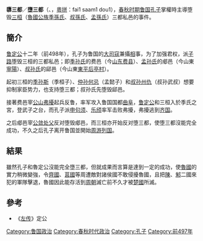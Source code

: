 {{Unreferenced|time=2017-01-31T11:59:39+00:00}}
'''隳三都'''／'''墮三都'''（{{pinyin|'''hui1 san1 du1'''}}、{{zhuyin|'''ㄏㄨㄟ ㄙㄢ ㄉㄨ'''}}，[[粵拼|粵拼]]：fai1 saam1 dou1），[[春秋时期|春秋时期]][[鲁国|鲁国]][[孔子|孔子]]掌權時主導堕毁[[三桓|三桓]]（[[魯國|魯國]][[公族|公族]][[季孫氏|季孫氏]]、[[叔孫氏|叔孫氏]]、[[孟孫氏|孟孫氏]]）三都私邑的事件。

==簡介==
[[鲁定公|鲁定公]]十二年（前498年），孔子为鲁国的[[大司寇|大司寇]]兼攝[[宰相|相]]事，为了加强君权，派[[子路|子路]]堕毁三桓的三都私邑；即[[季孙氏|季孙氏]]的费邑（今[[山东|山东]][[费县|费县]]）、[[孟孙氏|孟孙氏]]的郕邑（今山東[[寧陽|寧陽]]）、[[叔孙氏|叔孙氏]]的郈邑（今山東[[東平|東平]][[后亭村|后亭村]]）。

起初三桓的[[季孙斯|季孙斯]]（季桓子）、[[仲孙何忌|仲孙何忌]]（孟懿子）和[[叔孙州仇|叔孙州仇]]（叔孙武叔）想要抑制家臣势力，也支持堕三都；叔孙氏先堕毁郈邑。

接著费邑宰[[公山弗擾|公山弗擾]]起兵反鲁，率军攻入鲁国国都[[曲阜|曲阜]]，[[鲁定公|鲁定公]]和三桓入於季氏之宮，登武子之台，而孔子派[[申句须|申句须]]、[[乐颀|乐颀]]率军击败弗擾，弗擾逃到[[齐国|齐国]]。

之后郕邑宰[[公敛处父|公敛处父]]反对堕毁郕邑，而三桓亦开始反对堕三都，使堕三都沒能完全成功，不久之后孔子离开鲁国並開始[[周游列国|周游列国]]。

==結果==
雖然孔子和魯定公沒能完全墮三都，但就成果而言算是達到一定的成功，使[[魯國|魯國]]的實力稍微變強，令[[齊國|齊國]]、[[莒國|莒國]]等周遭敵對諸侯國不敢侵擾魯國，且把[[陳|陳]]、[[邾|邾]]二國來犯的軍隊擊退，魯國因此能存活到[[周朝|周朝]]滅亡前不久才被[[楚國|楚國]]所滅。

==參考==
*《[[左传|左传]]》定公

{{春秋歷史事件}}
[[Category:鲁国政治|Category:鲁国政治]]
[[Category:春秋时代政治|Category:春秋时代政治]]
[[Category:孔子|Category:孔子]]
[[Category:前497年|Category:前497年]]